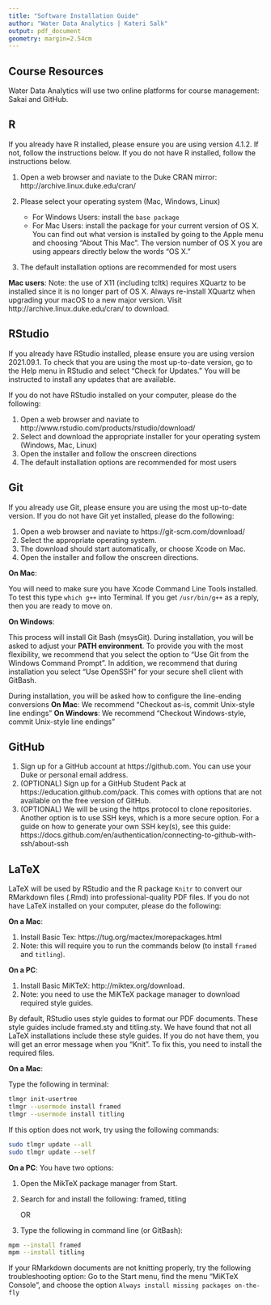```yaml
---
title: "Software Installation Guide"
author: "Water Data Analytics | Kateri Salk"
output: pdf_document
geometry: margin=2.54cm
---
```

## Course Resources

Water Data Analytics will use two online platforms for course management: Sakai and GitHub. 

## R

If you already have R installed, please ensure you are using version 4.1.2. If not, follow the instructions below. If you do not have R installed, follow the instructions below.

1. Open a web browser and naviate to the Duke CRAN mirror: http://archive.linux.duke.edu/cran/
2. Please select your operating system (Mac, Windows, Linux)

    * For Windows Users: install the `base package`
    * For Mac Users: install the package for your current version of OS X. You can find out what version is installed by going to the Apple menu and choosing "About This Mac". The version number of OS X you are using appears directly below the words "OS X."
    
3. The default installation options are recommended for most users

**Mac users**:
Note: the use of X11 (including tcltk) requires XQuartz to be installed since it is no longer part of OS X. Always re-install XQuartz when upgrading your macOS to a new major version. Visit http://archive.linux.duke.edu/cran/ to download.

## RStudio

If you already have RStudio installed, please ensure you are using version 2021.09.1. To check that you are using the most up-to-date version, go to the Help menu in RStudio and select "Check for Updates." You will be instructed to install any updates that are available.

If you do not have RStudio  installed on your computer, please do the following:

1. Open a web browser and naviate to http://www.rstudio.com/products/rstudio/download/
2. Select and download the appropriate installer for your operating system (Windows, Mac, Linux)
3. Open the installer and follow the onscreen directions
4. The default installation options are recommended for most users

## Git
If you already use Git, please ensure you are using the most up-to-date version.
If you do not have Git yet installed, please do the following:

1. Open a web browser and naviate to https://git-scm.com/download/
2. Select the appropriate operating system.
3. The download should start automatically, or choose Xcode on Mac.
4. Open the installer and follow the onscreen directions.

  **On Mac**: 
  
  You will need to make sure you have Xcode Command Line Tools installed.
  To test this type `which g++` into Terminal.
  If you get `/usr/bin/g++` as a reply, then you are ready to move on.
  
  **On Windows**: 
  
  This process will install Git Bash (msysGit). 
  During installation, you will be asked to adjust your **PATH environment**.
  To provide you with the most flexibility, we recommend that you select the option to "Use Git from the Windows Command Prompt". In addition, we recommend that during installation you select "Use OpenSSH" for your secure shell client with GitBash.
  
  During installation, you will be asked how to configure the line-ending conversions
  **On Mac**: We recommend "Checkout as-is, commit Unix-style line endings"
  **On Windows**: We recommend "Checkout Windows-style, commit Unix-style line endings"

## GitHub

1. Sign up for a GitHub account at https://github.com. You can use your Duke or personal email address.
2. (OPTIONAL) Sign up for a GitHub Student Pack at https://education.github.com/pack. This comes with options that are not available on the free version of GitHub. 
3. (OPTIONAL) We will be using the https protocol to clone repositories. Another option is to use SSH keys, which is a more secure option. For a guide on how to generate your own SSH key(s), see this guide: https://docs.github.com/en/authentication/connecting-to-github-with-ssh/about-ssh
    
## LaTeX
LaTeX will be used by RStudio and the R package `Knitr` to convert our RMarkdown files (.Rmd) into professional-quality PDF files. 
If you do not have LaTeX installed on your computer, please do the following: 

**On a Mac**:

1. Install Basic Tex: https://tug.org/mactex/morepackages.html
2. Note: this will require you to run the commands below (to install `framed` and `titling`).

**On a PC**:

1. Install Basic MiKTeX: http://miktex.org/download.
2. Note: you need to use the MiKTeX package manager to download required style guides. 

By default, RStudio uses style guides to format our PDF documents. 
These style guides include framed.sty and titling.sty.
We have found that not all LaTeX installations include these style guides.
If you do not have them, you will get an error message when you "Knit".
To fix this, you need to install the required files.

**On a Mac**:

Type the following in terminal:
    
```sh
tlmgr init-usertree
tlmgr --usermode install framed
tlmgr --usermode install titling
```
If this option does not work, try using the following commands: 

```sh
sudo tlmgr update --all
sudo tlmgr update --self
```

**On a PC**:
You have two options:
  
1. Open the MikTeX package manager from Start.
2. Search for and install the following: framed, titling
    
    OR
  
1. Type the following in command line (or GitBash):

```sh        
mpm --install framed
mpm --install titling
```

If your RMarkdown documents are not knitting properly, try the following troubleshooting option: 
Go to the Start menu, find the menu "MiKTeX Console", and choose the option `Always install missing packages on-the-fly`
